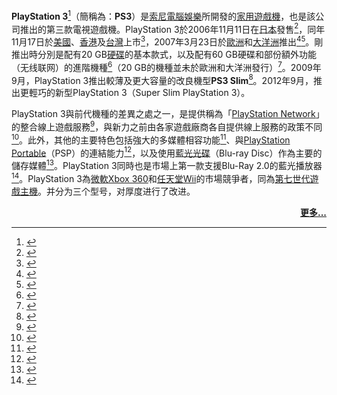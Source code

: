 '''PlayStation 3'''<ref name="capitalization">{{cite web|url=http://kotaku.com/gaming/top/playstation-3-no-dummy-its-playstation-3-193273.php |title=PLAYSTATION is in capitals |accessdate=2008-01-18 |date=2006-08-10 |publisher=Kotaku|archiveurl=http://archive.is/iOh1|archivedate=2012-05-26}}</ref>（簡稱為：'''PS3'''）是[[索尼電腦娛樂|索尼電腦娛樂]]所開發的[[遊戲機|家用遊戲機]]，也是該公司推出的第三款電視遊戲機。PlayStation 3於2006年11月11日在[[日本|日本]]發售<ref name="Japandate">{{cite web|url=http://news.bbc.co.uk/2/hi/technology/6135452.stm| title=PS3 sells out at launch| date=2006-11-11| publisher=BBC| accessdate=2008-01-14}}</ref>，同年11月17日於[[美國|美國]]、[[香港|香港]]及[[台灣|台灣]]上市<ref name="NAdate">{{cite web|url=http://www.usatoday.com/tech/gaming/2006-11-17-ps3-debut_x.htm| title=Sony's PS3 makes U.S. debut| date=2006-11-17| publisher=USA Today| accessdate=2008-01-14}}</ref>，2007年3月23日於[[歐洲|歐洲]]和[[大洋洲|大洋洲]]推出<ref name="PALlaunchdate">{{cite web| url=http://www.scee.presscentre.com/Content/Detail.asp?ReleaseID=4317&NewsAreaID=2| title=SCEE official press release| date=2007-01-24| publisher=Sony Computer Entertainment Europe| accessdate=2008-01-14}}</ref><ref name="autogenerated2">{{cite web| url=http://www.next-gen.biz/index.php?option=com_content&task=view&id=4600&Itemid=2| title=Sony Confirms PS3 Euro Launch Details| date=2007-01-24| publisher=Next Gen| accessdate=2008-01-14}}</ref>。剛推出時分別是配有20 GB[[硬碟|硬碟]]的基本款式，以及配有60 GB硬碟和部份額外功能（无线联网）的進階機種<ref name="IGNPS3E32006">{{cite web |url=http://ps3.ign.com/articles/709/709973p1.html| title=IGN: E3 2006: The final word on PlayStation| date=2006-05-24| publisher=IGN| accessdate=2008-01-14}}</ref>（20 GB的機種並未於歐洲和大洋洲發行）<ref name="NoSKUsforEU">{{cite news |url=http://www.next-gen.biz/index.php?option=com_content&task=view&id=5930&Itemid=2 |title=Reeves: No PAL 20GB/80GB PS3 Plans |publisher=Interactive Entertainment Today |date=June 10, 2007 |accessdate=2007-08-31}}</ref>。2009年9月，PlayStation 3推出較薄及更大容量的改良機型'''PS3 Slim'''<ref name="CNETReview">{{cite web| url=http://reviews.cnet.com/consoles/sony-playstation-3-80gb/4505-10109_7-32733576.html| title=Sony PlayStation 3 review| date=2007-11-16| publisher=CNET| accessdate=2008-01-14}}</ref>。2012年9月，推出更輕巧的新型PlayStation 3（Super Slim PlayStation 3）。

PlayStation 3與前代機種的差異之處之一，是提供稱為「[[PlayStation_Network|PlayStation Network]]」的整合線上遊戲服務<ref>{{cite web| url=http://www.us.playstation.com/PS3/About/PSN| title=PlayStation 3 - Things to Know —PlayStation Network| publisher=SCEA| accessdate=2008-01-14}}</ref>，與新力之前由各家遊戲廠商各自提供線上服務的政策不同<ref>{{cite web|url=http://www.theregister.co.uk/2002/08/15/sony_confirms_ps2_online_plans/| title=Sony confirms PS2 online plans| date=2002-08-15| publisher=The Register| accessdate=2008-01-14}}</ref>。此外，其他的主要特色包括強大的多媒體相容功能<ref>{{cite web|url=http://www.us.playstation.com/PS3/About/Multifunctionality| title=PlayStation 3 - Things to Know —Multimedia| publisher=Sony Computer Entertainment America| accessdate=2008-01-14}}</ref>、與[[PlayStation_Portable|PlayStation Portable]]（PSP）的連結能力<ref>{{cite web| url=http://blog.us.playstation.com/2007/12/26/playstation-tips-3-remote-playps-store-download-head-start/| title=PlayStation Blog —PS3 Tips —Remote Play and PlayStation Store| date=2007-12-26| first=Al| last=De Leon| publisher=SCEA| accessdate=2008-01-14}}</ref>，以及使用[[藍光光碟|藍光光碟]]（Blu-ray Disc）作為主要的儲存媒體<ref>{{cite web| url=http://www.us.playstation.com/PS3/About/Blu-Ray| title=PlayStation 3 - Things to Know—Blu-ray Disc and movies| publisher=SCEA| accessdate=2008-01-14}}</ref>。PlayStation 3同時也是市場上第一款支援Blu-Ray 2.0的藍光播放器<ref name="autogenerated1">{{cite web|url=http://blog.us.playstation.com/2008/03/20/firmware-v220-bringing-bd-live-to-ps3/| title=Firmware version 2.20 bringing BD-Live to PS3| date=2008-03-20| first=Eric|last=Lempel| publisher=Sony Computer Entertainment America| accessdate=2008-04-02}}</ref>。PlayStation 3為[[微軟|微軟]][[Xbox_360|Xbox 360]]和[[任天堂|任天堂]][[Wii|Wii]]的市場競爭者，同為[[電子遊戲歷史#.E7.AC.AC.E4.B8.83.E4.B8.96.E4.BB.A3_.282004.E2.80.93.E7.8F.BE.E4.BB.8A_.29|第七世代遊戲主機]]。并分为三个型号，对厚度进行了改进。
<div style="text-align:right;">'''[[PlayStation_3|更多...]]'''</div>
